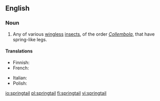 ==English==

===Noun===
{{wikipedia}}
{{en-noun}}

# Any of various [[wingless]] [[insect]]s, of the order ''[[Collembola]]'', that have spring-like legs.

====Translations====
{{trans-top|springtail}}
* Finnish: {{t+|fi|hyppyhäntäinen}}
* French: {{t+|fr|collembole|m}}
{{trans-mid}}
* Italian: {{t|it|collembolo|m}}
* Polish: {{t|pl|skoczogonek|m}}
{{trans-bottom}}

[[io:springtail]]
[[pl:springtail]]
[[fi:springtail]]
[[vi:springtail]]